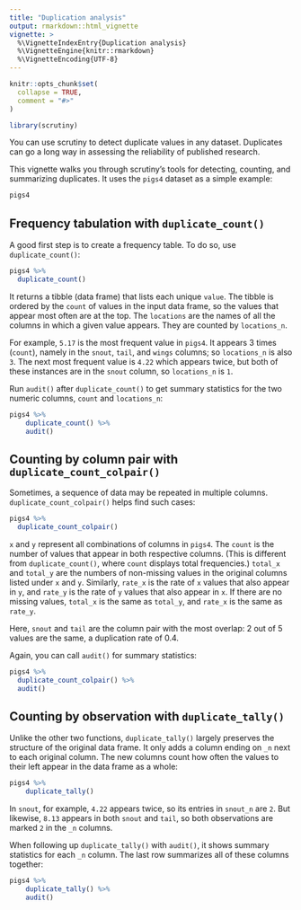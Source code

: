 ```yaml
---
title: "Duplication analysis"
output: rmarkdown::html_vignette
vignette: >
  %\VignetteIndexEntry{Duplication analysis}
  %\VignetteEngine{knitr::rmarkdown}
  %\VignetteEncoding{UTF-8}
---
```


```r
knitr::opts_chunk$set(
  collapse = TRUE,
  comment = "#>"
)
```


```r
library(scrutiny)
```

You can use scrutiny to detect duplicate values in any dataset. Duplicates can go a long way in assessing the reliability of published research.

This vignette walks you through scrutiny's tools for detecting, counting, and summarizing duplicates. It uses the `pigs4` dataset as a simple example:

```r
pigs4
```

## Frequency tabulation with `duplicate_count()`

A good first step is to create a frequency table. To do so, use `duplicate_count()`:

```r
pigs4 %>% 
  duplicate_count()
```

It returns a tibble (data frame) that lists each unique `value`. The tibble is ordered by the `count` of values in the input data frame, so the values that appear most often are at the top. The `locations` are the names of all the columns in which a given value appears. They are counted by `locations_n`.

For example, `5.17` is the most frequent value in `pigs4`. It appears 3 times (`count`), namely in the `snout`, `tail`, and `wings` columns; so `locations_n` is also `3`. The next most frequent value is `4.22` which appears twice, but both of these instances are in the `snout` column, so `locations_n` is `1`.

Run `audit()` after `duplicate_count()` to get summary statistics for the two numeric columns, `count` and `locations_n`:

```r
pigs4 %>% 
    duplicate_count() %>% 
    audit()
```

## Counting by column pair with `duplicate_count_colpair()`

Sometimes, a sequence of data may be repeated in multiple columns. `duplicate_count_colpair()` helps find such cases:

```r
pigs4 %>% 
  duplicate_count_colpair()
```

`x` and `y` represent all combinations of columns in `pigs4`. The `count` is the number of values that appear in both respective columns. (This is different from `duplicate_count()`, where `count` displays total frequencies.) `total_x` and `total_y` are the numbers of non-missing values in the original columns listed under `x` and `y`. Similarly, `rate_x` is the rate of `x` values that also appear in `y`, and `rate_y` is the rate of `y` values that also appear in `x`. If there are no missing values, `total_x` is the same as `total_y`, and `rate_x` is the same as `rate_y`.

Here, `snout` and `tail` are the column pair with the most overlap: 2 out of 5 values are the same, a duplication rate of 0.4.

Again, you can call `audit()` for summary statistics:

```r
pigs4 %>% 
  duplicate_count_colpair() %>% 
  audit()
```

## Counting by observation with `duplicate_tally()`

Unlike the other two functions, `duplicate_tally()` largely preserves the structure of the original data frame. It only adds a column ending on `_n` next to each original column. The new columns count how often the values to their left appear in the data frame as a whole:

```r
pigs4 %>% 
    duplicate_tally()
```

In `snout`, for example, `4.22` appears twice, so its entries in `snout_n` are `2`. But likewise, `8.13` appears in both `snout` and `tail`, so both observations are marked `2` in the `_n` columns.

When following up `duplicate_tally()` with `audit()`, it shows summary statistics for each `_n` column. The last row summarizes all of these columns together:

```r
pigs4 %>% 
    duplicate_tally() %>% 
    audit()
```

